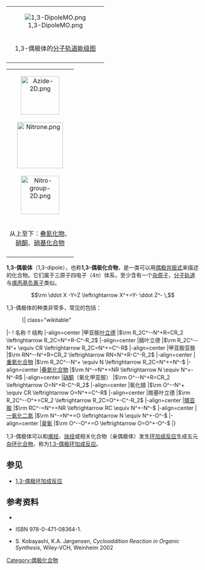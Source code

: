 {{全局僻字|𬭩|⿰钅翁}}
{{各地中文名
|cn = 𬭩内盐
|tw = 偶極體
}}

{|class="toccolours" border="1" style="float: right; clear: right; margin: 0 0 1em 1em; border-collapse: collapse;"
|align="center" bgcolor="#ffffff" |[[File:1,3-DipoleMO.png|right]]
|-align=center
|1,3-偶极体的[[分子轨道能级图|分子轨道能级图]]
|-
|}
{| class="toccolours" border="1" style="float: right; clear: right; margin: 0 0 1em 1em; border-collapse: collapse;"
| align="center" bgcolor="#ffffff" | [[File:Azide-2D.png|100px]]<br /><br />[[File:Nitrone.png|120px]]<br /><br />[[File:Nitro-group-2D.png|100px]]
|-align=center
| 从上至下：[[叠氮化物|叠氮化物]]、<br />[[硝酮|硝酮]]、[[硝基化合物|硝基化合物]]
|-
|}
'''1,3-偶极体'''（1,3-dipole），也称'''1,3-偶极化合物'''，是一类可以用[[偶极|偶极]][[共振式|共振式]]来描述的化合物。它们属于三原子四电子（4π）体系，至少含有一个[[杂原子|杂原子]]，[[分子轨道|分子轨道]]与[[烯丙基|烯丙基]][[负离子|负离子]]类似。

:::<math>\rm \ddot X -Y=Z \leftrightarrow X^+=Y- \ddot Z^- \,</math>

1,3-偶极体的种类非常多，常见的包括：
:{| class="wikitable"
|-
! 名称 !! 结构
|-align=center
|甲亚胺[[叶立德|叶立德]]
|<math>\rm R_2C^--N^+R=CR_2 \leftrightarrow R_2C=N^+R-C^-R_2</math>
|-align=center
|腈叶立德
|<math>\rm R_2C^--N^+ \equiv CR \leftrightarrow R_2C=N^+=C^-R</math>
|-align=center
|甲亚胺亚胺
|<math>\rm RN^--N^+R=CR_2 \leftrightarrow RN=N^+R-C^-R_2</math>
|-align=center
|[[重氮化合物|重氮化合物]]
|<math>\rm R_2C^--N^+ \equiv N \leftrightarrow R_2C=N^+=N^-</math>
|-align=center
|[[叠氮化合物|叠氮化合物]]
|<math>\rm N^-=N^+=NR \leftrightarrow N \equiv N^+-N^-R</math>
|-align=center
|[[硝酮|硝酮]]（氧化甲亚胺）
|<math>\rm O^--N^+R=CR_2 \leftrightarrow O=N^+R-C^-R_2</math>
|-align=center
|氧化腈
|<math>\rm O^--N^+ \equiv CR \leftrightarrow O=N^+=C^-R</math>
|-align=center
|羰基叶立德
|<math>\rm R_2C^--O^+=CR_2 \leftrightarrow R_2C=O^+-C^-R_2</math>
|-align=center
|[[腈亚胺|腈亚胺]]
|<math>\rm RC^-=N^+=NR \leftrightarrow RC \equiv N^+-N^-</math>
|-align=center
|[[一氧化二氮|一氧化二氮]]
|<math>\rm N^-=N^+=O \leftrightarrow N \equiv N^+-O^-</math>
|-align=center
|[[臭氧|臭氧]]
|<math>\rm O^--O^+=O \leftrightarrow O=O^+-O^-</math>
|}

1,3-偶极体可以和[[烯烃|烯烃]]、[[炔烃|炔烃]]或相关化合物（亲偶极体）发生[[环加成反应|环加成反应]]生成五元[[杂环化合物|杂环化合物]]，称为[[1,3-偶极环加成反应|1,3-偶极环加成反应]]。

== 参见 ==
*[[1,3-偶极环加成反应|1,3-偶极环加成反应]]

==参考资料==
* {{cite journal en|last=Huisgen|first=Prof. Dr. R. |title=Kinetics and Mechanism of 1,3-Dipolar Cycloadditions|journal=Angew. Chem. Int. Ed.|issue= 2|volume=11|pages=633–645|year=1962|doi=10.1002/anie.196306331}}
* {{cite book en | last=Padwa | first=Albert | title=1, 3-dipolar cycloaddition chemistry | year=1984 | publisher=Wiley | location=New York }} ISBN 978-0-471-08364-1.
* S. Kobayashi, K.A. Jørgensen, ''Cycloaddition Reaction in Organic Synthesis'', Wiley-VCH, Weinheim 2002

[[Category:偶极化合物|Category:偶极化合物]]